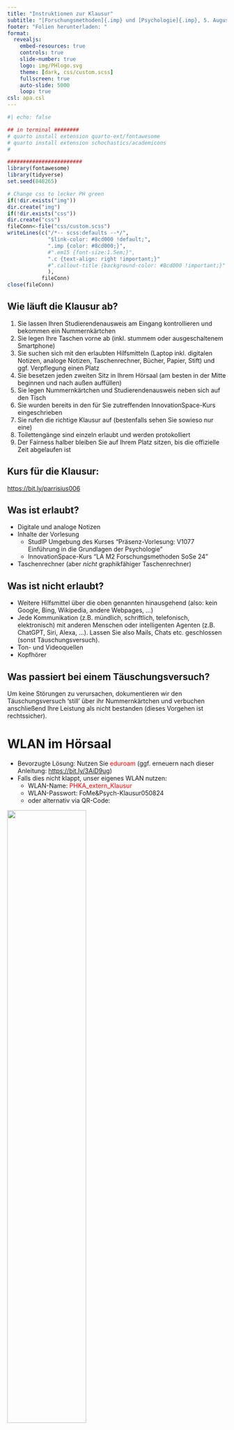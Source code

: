 ---
title: "Instruktionen zur Klausur"
subtitle: "[Forschungsmethoden]{.imp} und [Psychologie]{.imp}, 5. August 2024"
footer: "Folien herunterladen: "
format: 
  revealjs:
    embed-resources: true
    controls: true
    slide-number: true
    logo: img/PHlogo.svg
    theme: [dark, css/custom.scss]
    fullscreen: true
    auto-slide: 5000
    loop: true
csl: apa.csl
---

```{r hidden chunk which creates template stuff}
#| echo: false

## in terminal ########
# quarto install extension quarto-ext/fontawesome
# quarto install extension schochastics/academicons
#

########################
library(fontawesome)
library(tidyverse)
set.seed(848265)

# Change css to lecker PH green
if(!dir.exists("img"))
dir.create("img")
if(!dir.exists("css"))
dir.create("css")
fileConn<-file("css/custom.scss")
writeLines(c("/*-- scss:defaults --*/",
             "$link-color: #8cd000 !default;",
             ".imp {color: #8cd000;}",
             #".em15 {font-size:1.5em;}",
             ".c {text-align: right !important;}"
             #".callout-title {background-color: #8cd000 !important;}"
             ),
           fileConn)
close(fileConn)
```

## Wie läuft die Klausur ab? {.smaller}

(@) Sie lassen Ihren Studierendenausweis am Eingang kontrollieren und bekommen ein Nummernkärtchen
(@) Sie legen Ihre Taschen vorne ab (inkl. stummem oder ausgeschaltenem Smartphone)
(@) Sie suchen sich mit den erlaubten Hilfsmitteln (Laptop inkl. digitalen Notizen, analoge Notizen, Taschenrechner, Bücher, Papier, Stift) und ggf. Verpflegung einen Platz
(@) Sie besetzen jeden zweiten Sitz in Ihrem Hörsaal (am besten in der Mitte beginnen und nach außen auffüllen)
(@) Sie legen Nummernkärtchen und Studierendenausweis neben sich auf den Tisch
(@) Sie wurden bereits in den für Sie zutreffenden InnovationSpace-Kurs eingeschrieben
(@) Sie rufen die [richtige]{.imp} Klausur auf (bestenfalls sehen Sie sowieso nur eine)
(@) Toilettengänge sind einzeln erlaubt und werden protokolliert
(@) Der Fairness halber bleiben Sie auf Ihrem Platz sitzen, bis die offizielle Zeit abgelaufen ist


## Kurs für die Klausur: {.center}

[https://bit.ly/parrisius006](https://bit.ly/parrisius006){target="_blank"}


## {.smaller}



::: {.callout-note}
## Was ist erlaubt?

* Digitale und analoge Notizen
* Inhalte der Vorlesung
    * StudIP Umgebung des Kurses "Präsenz-Vorlesung: V1077 Einführung in die Grundlagen der Psychologie"
    * InnovationSpace-Kurs "LA M2 Forschungsmethoden SoSe 24"
* Taschenrechner (aber *nicht* graphikfähiger Taschenrechner)
:::

::: {.callout-important}
## Was ist nicht erlaubt?

* Weitere Hilfsmittel über die oben genannten hinausgehend (also: kein Google, Bing, Wikipedia, andere Webpages, ...)
* Jede Kommunikation (z.B. mündlich, schriftlich, telefonisch, elektronisch) mit anderen Menschen oder intelligenten Agenten (z.B. ChatGPT, Siri, Alexa, ...). Lassen Sie also Mails, Chats etc. geschlossen (sonst Täuschungsversuch).
* Ton- und Videoquellen
* Kopfhörer
:::

::: {.callout-warning}
## Was passiert bei einem Täuschungsversuch?
Um keine Störungen zu verursachen, dokumentieren wir den Täuschungsversuch 'still' über ihr Nummernkärtchen und verbuchen anschließend Ihre Leistung als nicht bestanden (dieses Vorgehen ist rechtssicher).
:::

# WLAN im Hörsaal {.smaller}

* Bevorzugte Lösung: Nutzen Sie [eduroam]{style="color:red"} (ggf. erneuern nach dieser Anleitung: [https://bit.ly/3AiD9ug](https://bit.ly/3AiD9ug))
* Falls dies nicht klappt, unser eigenes WLAN nutzen:
    + WLAN-Name: [PHKA_extern_Klausur]{style="color:red"}
    + WLAN-Passwort: FoMe&Psych-Klausur050824
    + oder alternativ via QR-Code:


![](img/QR_WLAN.png){width="60%" fig-align="center"}


# Viel Erfolg bei der Klausur! {style="text-align: center;"}

